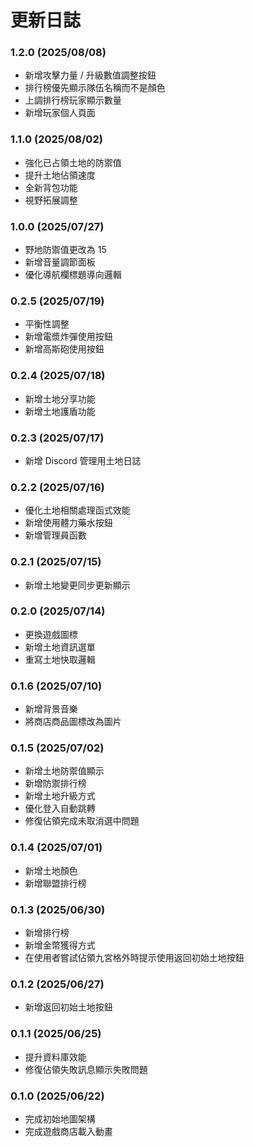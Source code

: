 # 更新日誌

### 1.2.0 (2025/08/08)

- 新增攻擊力量 / 升級數值調整按鈕
- 排行榜優先顯示隊伍名稱而不是顏色
- 上調排行榜玩家顯示數量
- 新增玩家個人頁面

### 1.1.0 (2025/08/02)

- 強化已占領土地的防禦值
- 提升土地佔領速度
- 全新背包功能
- 視野拓展調整

### 1.0.0 (2025/07/27)

- 野地防禦值更改為 15
- 新增音量調節面板
- 優化導航欄標題導向邏輯

### 0.2.5 (2025/07/19)

- 平衡性調整
- 新增電漿炸彈使用按鈕
- 新增高斯砲使用按鈕

### 0.2.4 (2025/07/18)

- 新增土地分享功能
- 新增土地護盾功能

### 0.2.3 (2025/07/17)

- 新增 Discord 管理用土地日誌

### 0.2.2 (2025/07/16)

- 優化土地相關處理函式效能
- 新增使用體力藥水按鈕
- 新增管理員函數

### 0.2.1 (2025/07/15)

- 新增土地變更同步更新顯示

### 0.2.0 (2025/07/14)

- 更換遊戲圖標
- 新增土地資訊選單
- 重寫土地快取邏輯

### 0.1.6 (2025/07/10)

- 新增背景音樂
- 將商店商品圖標改為圖片

### 0.1.5 (2025/07/02)

- 新增土地防禦值顯示
- 新增防禦排行榜
- 新增土地升級方式
- 優化登入自動跳轉
- 修復佔領完成未取消選中問題

### 0.1.4 (2025/07/01)

- 新增土地顏色
- 新增聯盟排行榜

### 0.1.3 (2025/06/30)

- 新增排行榜
- 新增金幣獲得方式
- 在使用者嘗試佔領九宮格外時提示使用返回初始土地按鈕

### 0.1.2 (2025/06/27)

- 新增返回初始土地按鈕

### 0.1.1 (2025/06/25)

- 提升資料庫效能
- 修復佔領失敗訊息顯示失敗問題

### 0.1.0 (2025/06/22)

- 完成初始地圖架構
- 完成遊戲商店載入動畫
